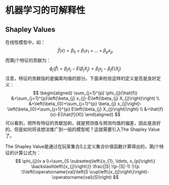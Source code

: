 # 机器学习的可解释性

## Shapley Values
在线性模型中，如：
$$
\hat{f}(x)=\beta_{0}+\beta_{1} x_{1}+\ldots+\beta_{p} x_{p}
$$
而第j个特征的贡献为：
$$
\phi_{j}(\hat{f})=\beta_{j} x_{j}-E\left(\beta_{j} X_{j}\right)=\beta_{j} x_{j}-\beta_{j} E\left(X_{j}\right)
$$
注意，特征的贡献指的是偏离均值的部分。下面来检验这样的定义是否是良好定义：
$$
\begin{aligned}
\sum_{j=1}^{p} \phi_{j}(\hat{f}) &=\sum_{j=1}^{p}\left(\beta_{j} x_{j}-E\left(\beta_{j} X_{j}\right)\right) \\
&=\left(\beta_{0}+\sum_{j=1}^{p} \beta_{j} x_{j}\right)-\left(\beta_{0}+\sum_{j=1}^{p} E\left(\beta_{j} X_{j}\right)\right) \\
&=\hat{f}(x)-E(\hat{f}(X))
\end{aligned}
$$
可以看到，把所有特征的贡献加和，就是预测值与预测均值的偏差，因此是良好的。但是如何将该想法推广到一般的模型呢？这就需要引入The Shapley Value了。

The Shapley Value是通过在玩家集合S上定义集合价值函数计算得出的，第j个特征的计算公式为：
$$
\phi_{j}(v a l)=\sum_{S \subseteq\left\{x_{1}, \ldots, x_{p}\right\} \backslash\left\{x_{j}\right\}} \frac{|S| !(p-|S|-1) !}{p !}\left(\operatorname{val}\left(S \cup\left\{x_{j}\right\}\right)-\operatorname{val}(S)\right)
$$

